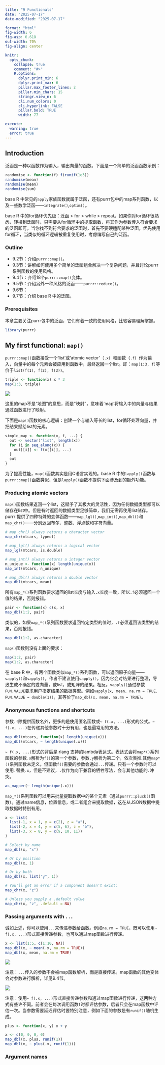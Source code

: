 ```yaml
---
title: "9 Functionals"
date: "2025-07-17"
date-modified: "2025-07-17"

format: "html"
fig-width: 6
fig-asp: 0.618
out-width: 70%
fig-align: center

knitr:
  opts_chunk:
    collapse: true
    comment: "#>"
    R.options:
      dplyr.print_min: 6
      dplyr.print_max: 6
      pillar.max_footer_lines: 2
      pillar.min_chars: 15
      stringr.view_n: 6
      cli.num_colors: 0
      cli.hyperlink: FALSE
      pillar.bold: TRUE
      width: 77

execute:
  warning: true
  error: true
---
```


## Introduction

泛函是一种以函数作为输入，输出向量的函数。下面是一个简单的泛函函数示例：

```r
randomise <- function(f) f(runif(1e3))
randomise(mean)
randomise(mean)
randomise(sum)
```

base R 中常见的`apply`家族函数就属于泛函，还有purrr包中的map系列函数，以及一些数学泛函——`integrate()`,`optim()`。

base R 中的for循环优先级：泛函 > for > while > repeat。如果你对for循环很熟悉，转换到泛函时，只需要从for循环中的提取函数，将其作为参数传入符合要求的泛函即可。当你找不到符合要求的泛函时，首先不要硬适配某种泛函，优先使用for循环，当类似的循环逻辑被重复使用时，考虑编写自己的泛函。

### Outline

-   9.2节：介绍`purrr::map()`。
-   9.3节：讲解如何使用多个简单的泛函组合解决一个复杂问题，并且讨论purrr系列函数的使用风格。
-   9.4节：介绍18个`purrr::map()`变体。
-   9.5节：介绍另外一种风格的泛函——`purrr::reduce()`。
-   9.6节：
-   9.7节：介绍 base R 中的泛函。

### Prerequisites

本章主要关注purrr包中的泛函，它们有着一致的使用风格，比较容易理解掌握。

```r
library(purrr)
```

## My first functional: `map()`

`purrr::map()`函数接受一个‘list’或‘atomic vector’（`.x`）和函数（`.f`）作为输入，向量中的每个元素会被应用到函数中，最终返回一个list。即：`map(1:3, f)`等价于`list(f(1), f(2), f(3))`。

```r
triple <- function(x) x * 3
map(1:3, triple)
```

![](images/map.png)

这里的map不是“地图”的意思，而是“映射”，意味着‘map’将输入中的向量与结果通过函数进行了映射。

下面是`map()`函数的核心逻辑：创建一个与输入等长的list，for循环处理向量，并把结果赋给list的元素。

```r
simple_map <- function(x, f, ...) {
  out <- vector("list", length(x))
  for (i in seq_along(x)) {
    out[[i]] <- f(x[[i]], ...)
  }
  out
}
```

为了提高性能，`map()`函数其实是用C语言实现的。base R 中的`lapply()`函数与`purrr::map()`函数类似，但是`lapply()`函数不提供下面涉及到的额外功能。

### Producing atomic vectors

`map()`函数结果返回一个list，这赋予了其极大的灵活性，因为任何数据类型都可以储存在list中。但是有时返回的数据类型足够简单，我们无需再使用list储存。purrr 提供了四种特殊的变体函数——`map_lgl()`,`map_int()`,`map_dbl()`和`map_chr()`——分别返回布尔、整数、浮点数和字符向量。

```r
# map_chr() always returns a character vector
map_chr(mtcars, typeof)

# map_lgl() always returns a logical vector
map_lgl(mtcars, is.double)

# map_int() always returns a integer vector
n_unique <- function(x) length(unique(x))
map_int(mtcars, n_unique)

# map_dbl() always returns a double vector
map_dbl(mtcars, mean)
```

所有`map_*()`系列函数要求返回的list长度与输入`.x`长度一致，所以`.f`必须返回一个值的结果，否则报错。

```r
pair <- function(x) c(x, x)
map_dbl(1:2, pair)
```

类似的，如果`map_*()`系列函数要求返回特定类型的值时，`.f`必须返回该类型的结果，否则报错。

```r
map_dbl(1:2, as.character)
```

`map()`函数则没有上面的要求：

```r
map(1:2, pair)
map(1:2, as.character)
```

在 base R 中，有两个函数类似`map_*()`系列函数，可以返回原子向量——`sapply()`和`vapply()`。作者不建议使用`sapply()`，因为它会对结果进行整理，导致生成不确定的或向量，或list，或矩阵的结果。相反，`vapply()`通过参数`FUN.VALUE`要求用户指定结果的数据类型。例如`vapply(x, mean, na.rm = TRUE, FUN.VALUE = double(1))`，其等价于`map_dbl(x, mean, na.rm = TRUE)`。

### Anonymous functions and shortcuts

参数`.f`除提供函数名外，更多的是使用匿名函数或`~ f(.x, ...)`形式的公式。`~ f(.x, ...)`在传递其他参数时十分有用，也是最常用的方法。

```r
map_dbl(mtcars, function(x) length(unique(x)))
map_dbl(mtcars, ~ length(unique(.x)))
```

`~ f(.x, ...)`形式的背后是 rlang 支持的lambda表达式。表达式会将`map*()`系列函数的参数`.x`解析为`f()`的第一个参数，参数`.y`解析为第二个，依次类推.其他`map*()`系列函数未定义，但函数`f()`需要的参数会通过`...`传递。只有一个参数时可以使用`.`替换`.x`，但是不建议，`.`仅作为向下兼容的牺牲写法，会与其他功能的`.`冲突。

```r
as_mapper(~ length(unique(.x)))
```

`map_*()`系列函数可以用来批量提取数据中的某个元素（通过`purrr::pluck()`函数）。通过name信息，位置信息，或二者组合来提取数据，这在从JSON数据中提取数据时特别有用。

```r
x <- list(
  list(-1, x = 1, y = c(2), z = "a"),
  list(-2, x = 4, y = c(5, 6), z = "b"),
  list(-3, x = 8, y = c(9, 10, 11))
)

# Select by name
map_dbl(x, "x")

# Or by position
map_dbl(x, 1)

# Or by both
map_dbl(x, list("y", 1))

# You'll get an error if a component doesn't exist:
map_chr(x, "z")

# Unless you supply a .default value
map_chr(x, "z", .default = NA)
```

### Passing arguments with `...`

诚如上述，你可以使用`...`来传递参数给函数。例如`na.rm = TRUE`，既可以使用`~ f(.x, ...)`形式直接传递参数，也可以通过map函数进行传递。

```r
x <- list(1:5, c(1:10, NA))
map_dbl(x, ~ mean(.x, na.rm = TRUE))
map_dbl(x, mean, na.rm = TRUE)
```

![](images/map-arg.png)

注意：`...`传入的参数不会被map函数解析，而是直接传递。map函数的其他变体会对参数进行解析，详见9.4节。

![](images/map-arg-recycle.png)

::: {.callout-note}
注意：使用`~ f(.x, ...)`形式直接传递参数和通过map函数进行传递，这两种方式有些许不同。前者会在每次调用函数`f`时都评估参数，后者只会在map函数中评估一次。当参数需要延迟评估时要特别注意，例如下面的参数是有`runif()`随机生成。

```r
plus <- function(x, y) x + y

x <- c(0, 0, 0, 0)
map_dbl(x, plus, runif(1))
map_dbl(x, ~ plus(.x, runif(1)))
```
:::

### Argument names


